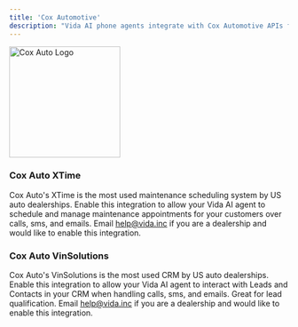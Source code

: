 ```yaml
---
title: 'Cox Automotive'
description: "Vida AI phone agents integrate with Cox Automotive APIs for scheduling, lead qualification, and more!"
---
```


<img src="https://vidapublic.s3.us-east-2.amazonaws.com/coxauto-logo.jpg" alt="Cox Auto Logo" noZoom width="200" />

### Cox Auto XTime

Cox Auto's XTime is the most used maintenance scheduling system by US auto dealerships. Enable this integration to allow your Vida AI agent to schedule and manage maintenance appointments for your customers over calls, sms, and emails. Email help@vida.inc if you are a dealership and would like to enable this integration.

### Cox Auto VinSolutions

Cox Auto's VinSolutions is the most used CRM by US auto dealerships. Enable this integration to allow your Vida AI agent to interact with Leads and Contacts in your CRM when handling calls, sms, and emails. Great for lead qualification. Email help@vida.inc if you are a dealership and would like to enable this integration.